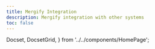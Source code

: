 ```yaml
---
title: Mergify Integration
description: Mergify integration with other systems
toc: false
---
```


  Docset,
  DocsetGrid,
} from '../../components/HomePage';

<DocsetGrid>
  <Docset
    title="GitHub Actions"
    description="Learn how Mergify integrates with GitHub Action."
    path="gha"
  />
  <Docset
    title="Continous Integration"
    description="Learn how Mergify integrates with any CI system."
    path="ci"
  />
  <Docset
    title="Datadog"
    description="Monitor your merge queues with Mergify Datadog integration"
    path="datadog"
  />
</DocsetGrid>
